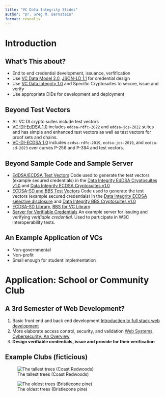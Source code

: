 ```yaml
---
title: "VC Data Integrity Slides"
author: "Dr. Greg M. Bernstein"
format: revealjs
---
```


# Introduction

## What's This about?

::: {.incremental}

* End to end credential development, issuance, verfification
* Use [VC Data Model 2.0](https://www.w3.org/TR/vc-data-model-2.0), [JSON-LD 1.1](https://www.w3.org/TR/json-ld11) for credential design
* Use [VC Data Integrity 1.0](https://www.w3.org/TR/vc-data-integrity) and Specific Cryptosuites to secure, issue and verify
* Use appropriate DIDs for development and deployment

:::

## Beyond Test Vectors

* All VC DI crypto suites include test vectors
* [VC-DI-EdDSA 1.0](https://www.w3.org/TR/vc-di-eddsa) includes `eddsa-rdfc-2022` and `eddsa-jcs-2022` suites and has simple and enhanced test vectors as well as test vectors for proof sets and chains.
* [VC-DI-ECDSA 1.0](https://www.w3.org/TR/vc-di-ecdsa) includes `ecdsa-rdfc-2019`, `ecdsa-jcs-2019`, and `ecdsa-sd-2023` over curves P-256 and P-384 and test vectors.

## Beyond Sample Code and Sample Server

* [EdDSA/ECDSA Test Vectors](https://github.com/Wind4Greg/EdDSA-Test-Vectors) Code used to generate the test vectors (example secured credentials) in the [Data Integrity EdDSA Cryptosuites v1.0](https://w3c.github.io/vc-di-eddsa/) and [Data Integrity ECDSA Cryptosuites v1.0](https://w3c.github.io/vc-di-ecdsa/)
* [ECDSA-SD and BBS Test Vectors](https://github.com/Wind4Greg/ECDSA-SD-TestVectors) Code used to generate the test vectors (example secured credentials) in the [Data Integrity ECDSA selective disclosure](https://w3c.github.io/vc-di-ecdsa/) and [Data Integrity BBS Cryptosuites v1.0](https://w3c.github.io/vc-di-bbs/)
* [ECDSA-SD Library](https://github.com/Wind4Greg/ECDSA-SD-Library), [BBS for VC Library](https://github.com/Wind4Greg/BBS-VC-Library)
* [Server for Verifiable Credentials](https://github.com/Wind4Greg/Server-for-VCs) An example server for issuing and verifying *verifiable credential*. Used to participate in W3C interoperability tests.

## An Example Application of VCs

* Non-governmental
* Non-profit
* Small enough for student implementation

# Application: School or Community Club

## A 3rd Semester of Web Development?

::: {.incremental}

1. Basic front end and back end development [Introduction to full stack web development](https://www.grotto-networking.com/WebsiteDevelopment/WebDev.html)
2. More elaborate access control, security, and validation [Web Systems](https://www.grotto-networking.com/WebSystems/WebSystems.html), [Cybersecurity: An Overview](https://www.grotto-networking.com/CyberSecurity/CyberSec.html)
3. **Design verifiable credentials, issue and provide for their verification**

:::

## Example Clubs (ficticious)

::: {layout-ncol=2}

![The tallest trees (Coast Redwoods)](CoastRedwood.jpg){#fig-tall}

 ![The oldest trees (Bristlecone pine)](BristleconePine.jpg){#fig-old}

:::